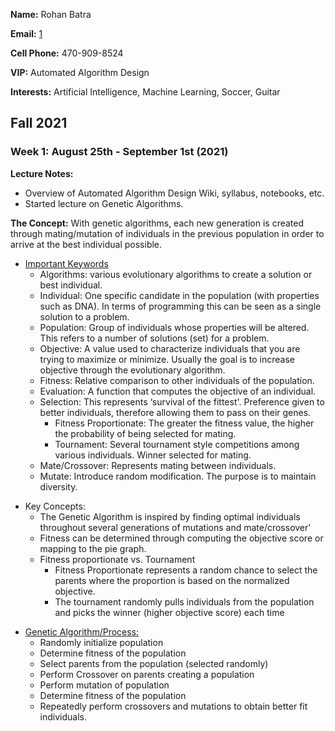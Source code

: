 '''Name:''' Rohan Batra

'''Email:''' [mailto:rbatra34@gatech.edu]

'''Cell Phone:''' 470-909-8524

'''VIP:''' Automated Algorithm Design

'''Interests:''' Artificial Intelligence, Machine Learning, Soccer, Guitar


== Fall 2021 ==
=== Week 1: August 25th - September 1st (2021) ===
'''Lecture Notes:'''
* Overview of Automated Algorithm Design Wiki, syllabus, notebooks, etc.
* Started lecture on Genetic Algorithms.

'''The Concept:''' With genetic algorithms, each new generation is created through mating/mutation of individuals in the previous population in order to arrive at the best individual possible. 

* <u>Important Keywords</u>
** Algorithms: various evolutionary algorithms to create a solution or best individual.
** Individual: One specific candidate in the population (with properties such as DNA). In terms of programming this can be seen as a single solution to a problem.
** Population: Group of individuals whose properties will be altered. This refers to a number of solutions (set) for a problem.
** Objective: A value used to characterize individuals that you are trying to maximize or minimize. Usually the goal is to increase objective through the evolutionary algorithm.
** Fitness: Relative comparison to other individuals of the population.
** Evaluation: A function that computes the objective of an individual.
** Selection: This represents ‘survival of the fittest'. Preference given to better individuals, therefore allowing them to pass on their genes.
*** Fitness Proportionate: The greater the fitness value, the higher the probability of being selected for mating.
*** Tournament: Several tournament style competitions among various individuals. Winner selected for mating.
** Mate/Crossover: Represents mating between individuals.
** Mutate: Introduce random modification. The purpose is to maintain diversity.

* Key Concepts:
** The Genetic Algorithm is inspired by finding optimal individuals throughout several generations of mutations and mate/crossover'
** Fitness can be determined through computing the objective score or mapping to the pie graph.
** Fitness proportionate vs. Tournament
***Fitness Proportionate represents a random chance to select the parents where the proportion is based on the normalized objective.
*** The tournament randomly pulls individuals from the population and picks the winner (higher objective score) each time

* <u>Genetic Algorithm/Process:</u>
** Randomly initialize population
** Determine fitness of the population
** Select parents from the population (selected randomly)
** Perform Crossover on parents creating a population
** Perform mutation of population
** Determine fitness of the population
** Repeatedly perform crossovers and mutations to obtain better fit individuals.






